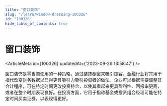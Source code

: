 ```yaml
---
title: "窗口装饰"
slug: "/learn/window-dressing-100326"
id: "100326"
hide_table_of_contents: true
---
```



# 窗口装饰

<ArticleMeta id={100326} updatedAt={'2023-09-26 13:58:47'} />
<div className='border-solid border-b border-t-0 my-4 border-[var(--ifm-color-gray-300)]' />

窗口装饰是零售商使用的一种策略，通过装饰橱窗来吸引顾客。金融行业将其用于指代改变财务数据以显得更具吸引力吸引投资者的做法。企业可以根据需要调整其会计程序，可在特定时间更改投资持仓，以使其看起来更具盈利性、回报率更高，或者在整个时期表现良好。在投资方面，它用于指称基金或投资组合经理可能在特定时间买卖证券，以表现得更好。

